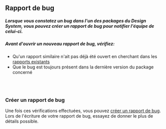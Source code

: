 
<Meta of={ComponentStories} />


Rapport de bug
--------------

##### Lorsque vous constatez un bug dans l'un des packages du Design System, vous pouvez créer un rapport de bug pour notifier l'équipe de celui-ci.

##### Avant d'ouvrir un nouveau rapport de bug, vérifiez:

-   Qu'un rapport similaire n'ait pas déjà été ouvert en cherchant dans les [rapports existants](https://github.com/assurance-maladie-digital/design-system-v3/issues)
-   Que le bug est toujours présent dans la dernière version du package concerné

<br></br>
### Créer un rapport de bug

<Story of={ComponentStories.Info} />

 Une fois ces vérifications effectuées, vous pouvez [créer un rapport de bug](https://github.com/assurance-maladie-digital/design-system-v3/issues/new?template=bug_report.md). Lors de l'écriture de votre rapport de bug, essayez de donner le plus de détails possible.
